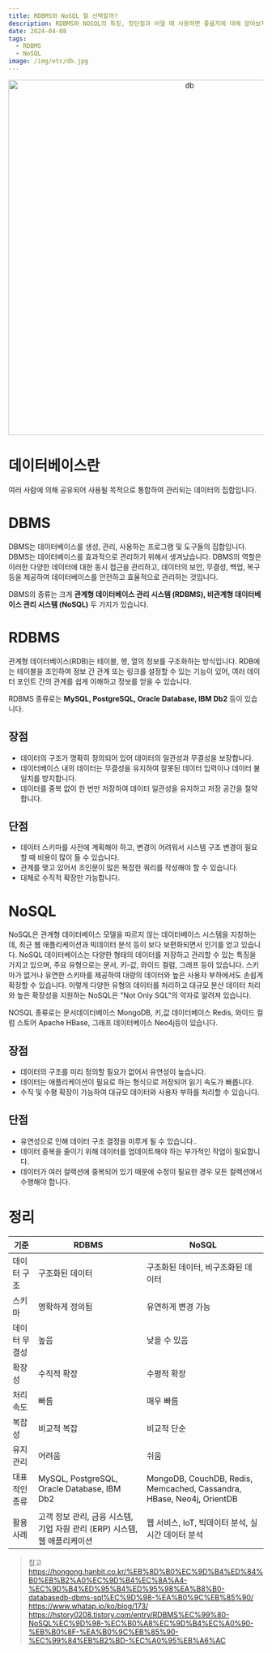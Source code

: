 ```yaml
---
title: RDBMS와 NoSQL 뭘 선택할까?
description: RDBMS와 NOSQL의 특징, 장단점과 어떨 때 사용하면 좋을지에 대해 알아보자.
date: 2024-04-08
tags:
  - RDBMS
  - NoSQL
image: /img/etc/db.jpg
---
```


<p align="center">
  <img src="/img/etc/db.jpg" alt="db" width="700"/>
</p>

# 데이터베이스란
여러 사람에 의해 공유되어 사용될 목적으로 통합하여 관리되는 데이터의 집합입니다.

# DBMS
DBMS는 데이터베이스를 생성, 관리, 사용하는 프로그램 및 도구들의 집합입니다.
DBMS는 데이터베이스를 효과적으로 관리하기 위해서 생겨났습니다. 
DBMS의 역할은 이러한 다양한 데이터에 대한 동시 접근을 관리하고, 데이터의 보안, 무결성, 백업, 복구 등을 제공하여 데이터베이스를 안전하고 효율적으로 관리하는 것입니다.

DBMS의 종류는 크게 **관계형 데이터베이스 관리 시스템 (RDBMS), 비관계형 데이터베이스 관리 시스템 (NoSQL)** 두 가지가 있습니다.

# RDBMS
관계형 데이터베이스(RDB)는 테이블, 행, 열의 정보를 구조화하는 방식입니다. RDB에는 테이블을 조인하여 정보 간 관계 또는 링크를 설정할 수 있는 기능이 있어, 여러 데이터 포인트 간의 관계를 쉽게 이해하고 정보를 얻을 수 있습니다. 

RDBMS 종류로는 **MySQL, PostgreSQL, Oracle Database, IBM Db2** 등이 있습니다.

## 장점
- 데이터의 구조가 명확히 정의되어 있어 데이터의 일관성과 무결성을 보장합니다.
- 데이터베이스 내의 데이터는 무결성을 유지하여 잘못된 데이터 입력이나 데이터 불일치를 방지합니다.
- 데이터를 중복 없이 한 번만 저장하여 데이터 일관성을 유지하고 저장 공간을 절약합니다.
## 단점
- 데이터 스키마를 사전에 계획해야 하고, 변경이 어려워서 시스템 구조 변경이 필요할 때 비용이 많이 들 수 있습니다.
- 관계를 맺고 있어서 조인문이 많은 복잡한 쿼리를 작성해야 할 수 있습니다.
- 대체로 수직적 확장만 가능합니다.

# NoSQL
NoSQL은 관계형 데이터베이스 모델을 따르지 않는 데이터베이스 시스템을 지칭하는데, 
최근 웹 애플리케이션과 빅데이터 분석 등이 보다 보편화되면서 인기를 얻고 있습니다. 
NoSQL 데이터베이스는 다양한 형태의 데이터를 저장하고 관리할 수 있는 특징을 가지고 있으며, 주요 유형으로는 문서, 키-값, 와이드 컬럼, 그래프 등이 있습니다. 스키마가 없거나 유연한 스키마를 제공하여 대량의 데이터와 높은 사용자 부하에서도 손쉽게 확장할 수 있습니다. 이렇게 다양한 유형의 데이터를 처리하고 대규모 분산 데이터 처리와 높은 확장성을 지원하는 NoSQL은 "Not Only SQL"의 약자로 알려져 있습니다.

NOSQL 종류로는 문서데이터베이스 MongoDB, 키,값 데이터베이스 Redis, 와이드 컬럼 스토어 Apache HBase, 그래프 데이터베이스 Neo4j등이 있습니다.

## 장점
- 데이터의 구조를 미리 정의할 필요가 없어서 유연성이 높습니다.
- 데이터는 애플리케이션이 필요로 하는 형식으로 저장되어 읽기 속도가 빠릅니다.
- 수직 및 수평 확장이 가능하여 대규모 데이터와 사용자 부하를 처리할 수 있습니다.

## 단점
- 유연성으로 인해 데이터 구조 결정을 미루게 될 수 있습니다..
- 데이터 중복을 줄이기 위해 데이터를 업데이트해야 하는 부가적인 작업이 필요합니다.
- 데이터가 여러 컬렉션에 중복되어 있기 때문에 수정이 필요한 경우 모든 컬렉션에서 수행해야 합니다.

# 정리  
| 기준               | RDBMS                                     | NoSQL                                       |
|--------------------|-------------------------------------------|---------------------------------------------|
| 데이터 구조         | 구조화된 데이터                              | 구조화된 데이터, 비구조화된 데이터               |
| 스키마             | 명확하게 정의됨                              | 유연하게 변경 가능                              |
| 데이터 무결성       | 높음                                       | 낮을 수 있음                                    |
| 확장성             | 수직적 확장                                  | 수평적 확장                                     |
| 처리 속도           | 빠름                                        | 매우 빠름                                       |
| 복잡성             | 비교적 복잡                                  | 비교적 단순                                     |
| 유지 관리           | 어려움                                      | 쉬움                                           |
| 대표적인 종류       | MySQL, PostgreSQL, Oracle Database, IBM Db2 | MongoDB, CouchDB, Redis, Memcached, Cassandra, HBase, Neo4j, OrientDB |
| 활용 사례           | 고객 정보 관리, 금융 시스템, 기업 자원 관리 (ERP) 시스템, 웹 애플리케이션 | 웹 서비스, IoT, 빅데이터 분석, 실시간 데이터 분석 |

> 참고  
https://hongong.hanbit.co.kr/%EB%8D%B0%EC%9D%B4%ED%84%B0%EB%B2%A0%EC%9D%B4%EC%8A%A4-%EC%9D%B4%ED%95%B4%ED%95%98%EA%B8%B0-databasedb-dbms-sql%EC%9D%98-%EA%B0%9C%EB%85%90/  
https://www.whatap.io/ko/blog/173/  
https://hstory0208.tistory.com/entry/RDBMS%EC%99%80-NoSQL%EC%9D%98-%EC%B0%A8%EC%9D%B4%EC%A0%90-%EB%B0%8F-%EA%B0%9C%EB%85%90-%EC%99%84%EB%B2%BD-%EC%A0%95%EB%A6%AC
